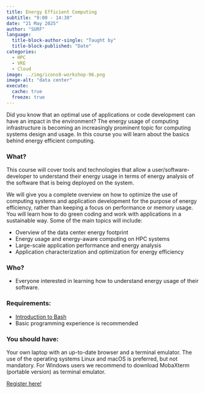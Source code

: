 ```yaml
---
title: Energy Efficient Computing
subtitle: "9:00 - 14:30"
date: "21 May 2025"
author: "SURF"
language: 
  title-block-author-single: "Taught by"
  title-block-published: "Date"
categories:
  - HPC
  - VRE
  - Cloud
image: ../img/icons8-workshop-96.png
image-alt: "data center"
execute: 
  cache: true
  freeze: true
---
```


Did you know that an optimal use of applications or code development can have an impact in the environment? The energy usage of computing infrastructure is becoming an increasingly prominent topic for computing systems design and usage. In this course you will learn about the basics behind energy efficient computing.

### What?

This course will cover tools and technologies that allow a user/software-developer to understand their energy usage in terms of energy analysis of the software that is being deployed on the system.

We will give you a complete overview on how to optimize the use of computing systems and application development for the purpose of energy efficiency, rather than keeping a focus on performance or memory usage. You will learn how to do green coding and work with applications in a sustainable way. Some of the main topics will include:

- Overview of the data center energy footprint
- Energy usage and energy-aware computing on HPC systems
- Large-scale application performance and energy analysis
- Application characterization and optimization for energy efficiency

### Who?

- Everyone interested in learning how to understand energy usage of their software.

### Requirements:

- [Introduction to Bash](./day-1.qmd)
- Basic programming experience is recommended

### You should have:

Your own laptop with an up-to-date browser and a terminal emulator. The use of the operating systems Linux and macOS is preferred, but not mandatory. For Windows users we recommend to download MobaXterm (portable version) as terminal emulator.

<a href="https://bookings.uu.nl/event/4346946" class="button">Register here!</a>